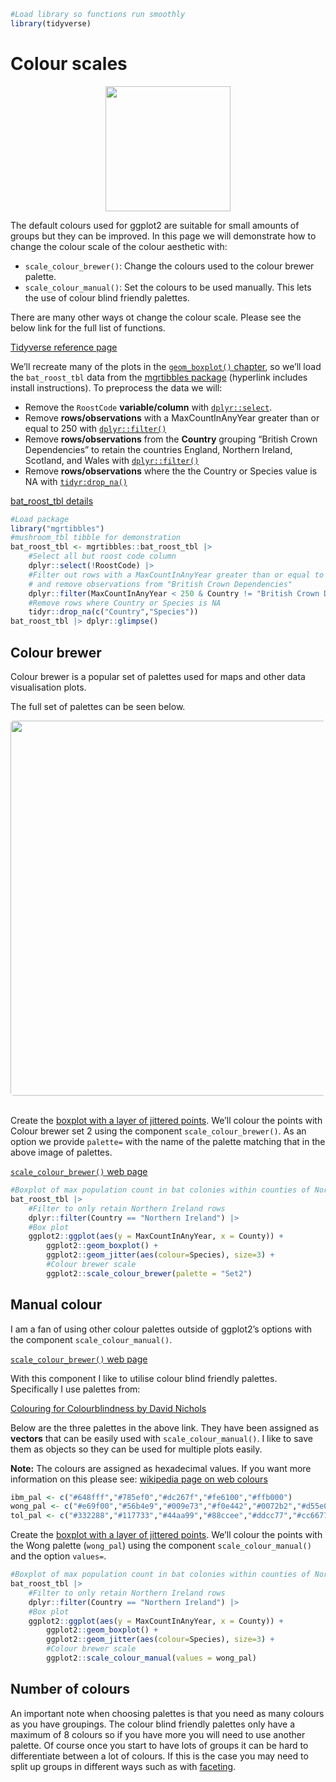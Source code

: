 ```r
#Load library so functions run smoothly
library(tidyverse)
```
# Colour scales

<center>
![](images/ggplot2_colour_scales.png){style="width:200px"}
</center>

The default colours used for ggplot2 are suitable for small amounts of groups but they can be improved.
In this page we will demonstrate how to change the colour scale of the colour aesthetic with:

- `scale_colour_brewer()`: Change the colours used to the colour brewer palette.
- `scale_colour_manual()`: Set the colours to be used manually. This lets the use of colour blind friendly palettes.

There are many other ways ot change the colour scale. Please see the below link for the full list of functions.

[Tidyverse reference page](https://ggplot2.tidyverse.org//reference/index.html#scales)

We'll recreate many of the plots in the [`geom_boxplot()` chapter](/ggplot2/geom_boxplot.qmd), so we'll load the `bat_roost_tbl` data from the [mgrtibbles package](/datasets/mgrtibbles.qmd) (hyperlink includes install instructions).
To preprocess the data we will:

- Remove the `RoostCode` __variable/column__ with [`dplyr::select`](/dplyr/select.qmd).
- Remove __rows/observations__ with a MaxCountInAnyYear greater than or equal to 250 with [`dplyr::filter()`](/dplyr/filter.qmd)
- Remove __rows/observations__ from the __Country__ grouping "British Crown Dependencies" to retain the countries England, Northern Ireland, Scotland, and Wales with [`dplyr::filter()`](/dplyr/filter.qmd)
- Remove __rows/observations__ where the the Country or Species value is NA with [`tidyr:drop_na()`](/tidyr/drop_na.qmd)

[bat_roost_tbl details](https://github.com/m-gemmell/mgrtibbles/wiki/bat_roost_tbl)

```r
#Load package
library("mgrtibbles")
#mushroom_tbl tibble for demonstration
bat_roost_tbl <- mgrtibbles::bat_roost_tbl |>
    #Select all but roost code column
    dplyr::select(!RoostCode) |>
    #Filter out rows with a MaxCountInAnyYear greater than or equal to 250
    # and remove observations from "British Crown Dependencies"
    dplyr::filter(MaxCountInAnyYear < 250 & Country != "British Crown Dependencies") |>
    #Remove rows where Country or Species is NA
    tidyr::drop_na(c("Country","Species"))
bat_roost_tbl |> dplyr::glimpse()
```

## Colour brewer

Colour brewer is a popular set of palettes used for maps and other data visualisation plots.

The full set of palettes can be seen below.

<center>
![](images/colourbrewer.png){style="width:600px; border-radius:5px"}
</center>
 <br>
Create the [boxplot with a layer of jittered points](/ggplot2/geom_boxplot.qmd#layer-of-jittered-points).
We'll colour the points with Colour brewer set 2 using the component `scale_colour_brewer()`.
As an option we provide `palette=` with the name of the palette matching that in the above image of palettes.

[`scale_colour_brewer()` web page](https://ggplot2.tidyverse.org//reference/scale_brewer.html)

```r
#Boxplot of max population count in bat colonies within counties of Northern Ireland
bat_roost_tbl |>
    #Filter to only retain Northern Ireland rows
    dplyr::filter(Country == "Northern Ireland") |>
    #Box plot
    ggplot2::ggplot(aes(y = MaxCountInAnyYear, x = County)) +
        ggplot2::geom_boxplot() +
        ggplot2::geom_jitter(aes(colour=Species), size=3) +
        #Colour brewer scale
        ggplot2::scale_colour_brewer(palette = "Set2")
```


## Manual colour

I am a fan of using other colour palettes outside of ggplot2's options with the component `scale_colour_manual()`.

[`scale_colour_brewer()` web page](https://ggplot2.tidyverse.org//reference/scale_manual.html)

With this component I like to utilise colour blind friendly palettes.
Specifically I use palettes from:

[Colouring for Colourblindness by David Nichols](https://davidmathlogic.com/colorblind/#%23D81B60-%231E88E5-%23FFC107-%23004D40)

Below are the three palettes in the above link.
They have been assigned as __vectors__ that can be easily used with `scale_colour_manual()`.
I like to save them as objects so they can be used for multiple plots easily.

__Note:__ The colours are assigned as hexadecimal values. If you want more information on this please see: [wikipedia page on web colours](https://en.wikipedia.org/wiki/Web_colors)

```r
ibm_pal <- c("#648fff","#785ef0","#dc267f","#fe6100","#ffb000")
wong_pal <- c("#e69f00","#56b4e9","#009e73","#f0e442","#0072b2","#d55e00","#cc79a7","#000000")
tol_pal <- c("#332288","#117733","#44aa99","#88ccee","#ddcc77","#cc6677","#aa4499","#882255")
```

Create the [boxplot with a layer of jittered points](/ggplot2/geom_boxplot.qmd#layer-of-jittered-points).
We'll colour the points with the Wong palette (`wong_pal`) using the component `scale_colour_manual()` and the option `values=`.

```r
#Boxplot of max population count in bat colonies within counties of Northern Ireland
bat_roost_tbl |>
    #Filter to only retain Northern Ireland rows
    dplyr::filter(Country == "Northern Ireland") |>
    #Box plot
    ggplot2::ggplot(aes(y = MaxCountInAnyYear, x = County)) +
        ggplot2::geom_boxplot() +
        ggplot2::geom_jitter(aes(colour=Species), size=3) +
        #Colour brewer scale
        ggplot2::scale_colour_manual(values = wong_pal)
```

## Number of colours

An important note when choosing palettes is that you need as many colours as you have groupings.
The colour blind friendly palettes only have a maximum of 8 colours so if you have more you will need to use another palette.
Of course once you start to have lots of groups it can be hard to differentiate between a lot of colours.
If this is the case you may need to split up groups in different ways such as with [faceting](/ggplot2/facet.qmd).